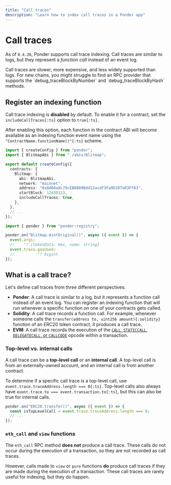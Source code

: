 ```yaml
---
title: "Call traces"
description: "Learn how to index call traces in a Ponder app"
---
```



# Call traces

As of `0.4.26`, Ponder supports call trace indexing. Call traces are similar to logs, but they represent a _function call_ instead of an event log.

<Callout type="warning">
  Call traces are slower, more expensive, and less widely supported than logs.
  For new chains, you might struggle to find an RPC provider that supports the
  `debug_traceBlockByNumber` and `debug_traceBlockByHash` methods.
</Callout>

## Register an indexing function

Call trace indexing is **disabled** by default. To enable it for a contract, set the `includeCallTraces{:ts}` option to `true{:ts}`.

After enabling this option, each function in the contract ABI will become available as an indexing function event name using the `"ContractName.functionName()"{:ts}` scheme.

<div className="code-columns">

```ts filename="ponder.config.ts" {11}
import { createConfig } from "ponder";
import { BlitmapAbi } from "./abis/Blitmap";

export default createConfig({
  contracts: {
    Blitmap: {
      abi: BlitmapAbi,
      network: "mainnet",
      address: "0x8d04a8c79cEB0889Bdd12acdF3Fa9D207eD3Ff63",
      startBlock: 12439123,
      includeCallTraces: true,
    },
  },
  // ...
});
```

```ts filename="src/index.ts" {15}
import { ponder } from "ponder:registry";

ponder.on("Blitmap.mintOriginal()", async ({ event }) => {
  event.args;
  //    ^? [tokenData: Hex, name: string]
  event.trace.gasUsed;
  //          ^? bigint
});
```

</div>

## What is a call trace?

Let's define call traces from three different perspectives:

- **Ponder**: A call trace is similar to a log, but it represents a function call instead of an event log. You can register an indexing function that will run whenever a specific function on one of your contracts gets called.
- **Solidity**: A call trace records a function call. For example, whenever someone calls the `transfer(address to, uint256 amount){:solidity}` function of an ERC20 token contract, it produces a call trace.
- **EVM**: A call trace records the execution of the [`CALL`, `STATICCALL`, `DELEGATECALL`, or `CALLCODE`](https://www.evm.codes/#f1) opcode within a transaction.

### Top-level vs. internal calls

A call trace can be a **top-level call** or an **internal call**. A top-level call is from an externally-owned account, and an internal call is from another contract.

To determine if a specific call trace is a top-level call, use `event.trace.traceAddress.length === 0{:ts}`. Top-level calls also always have `event.trace.to === event.transaction.to{:ts}`, but this can also be true for internal calls.

```ts filename="src/index.ts" {2}
ponder.on("ERC20.transfer()", async ({ event }) => {
  const isTopLevelCall = event.trace.traceAddress.length === 0;
  // ...
});
```

### `eth_call` and `view` functions

The `eth_call` RPC method **does not** produce a call trace. These calls do not occur during the execution of a transaction, so they are not recorded as call traces.

However, calls made to `view` or `pure` functions **do** produce call traces if they are made during the execution of a transaction. These call traces are rarely useful for indexing, but they do happen.
